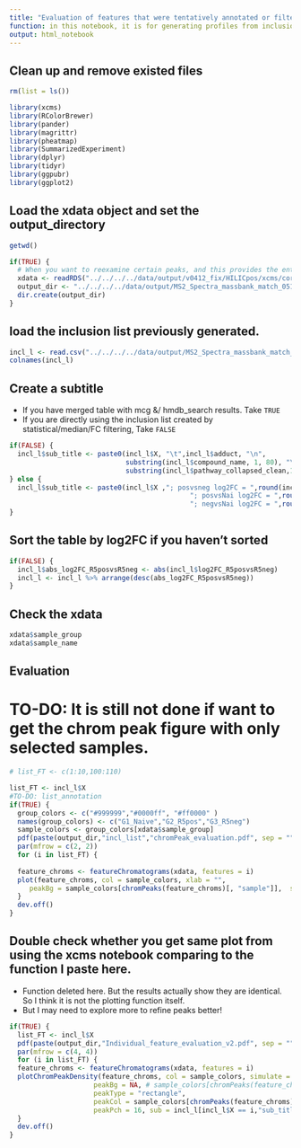 ```yaml
---
title: "Evaluation of features that were tentatively annotated or filtered for MS/MS"
function: in this notebook, it is for generating profiles from inclusion list
output: html_notebook
---
```


## Clean up and remove existed files
```r
rm(list = ls())

library(xcms)
library(RColorBrewer)
library(pander)
library(magrittr)
library(pheatmap)
library(SummarizedExperiment)
library(dplyr)
library(tidyr)
library(ggpubr)
library(ggplot2)
```

## Load the xdata object and set the output_directory

```r

getwd()

if(TRUE) {
  # When you want to reexamine certain peaks, and this provides the entry to reload xdata object.
  xdata <- readRDS("../../../../data/output/v0412_fix/HILICpos/xcms/cor_wt_binSize0.005/HILICpos_xcms_minFrac07_bw2_ppm1_sum_binSize0.005.rds")
  output_dir <- "../../../../data/output/MS2_Spectra_massbank_match_05152021/HILICpos/Sign_list_chromPeak/"
  dir.create(output_dir)
}

```


## load the inclusion list previously generated.

```r
incl_l <- read.csv("../../../../data/output/MS2_Spectra_massbank_match_05152021/HILICpos/Significant_list/sorted_filt_med_16.6_padj_0.05_FC_1_ttest_R5posvsR5neg.csv", header = TRUE)
colnames(incl_l)
```


## Create a subtitle 
- If you have merged table with mcg &/ hmdb_search results. Take `TRUE`
- If you are directly using the inclusion list created by statistical/median/FC filtering, Take `FALSE`

```r
if(FALSE) {
  incl_l$sub_title <- paste0(incl_l$X, "\t",incl_l$adduct, "\n",
                             substring(incl_l$compound_name, 1, 80), "\n" ,
                             substring(incl_l$pathway_collapsed_clean,1,80))
} else {
  incl_l$sub_title <- paste0(incl_l$X ,"; posvsneg log2FC = ",round(incl_l$log2FC_R5posvsR5neg,2),
                                             "; posvsNai log2FC = ",round(incl_l$log2FC_R5posvsNaive,2),
                                             "; negvsNai log2FC = ",round(incl_l$log2FC_R5negvsNaive),2)
}

```

## Sort the table by log2FC if you haven't sorted
```r
if(FALSE) {
  incl_l$abs_log2FC_R5posvsR5neg <- abs(incl_l$log2FC_R5posvsR5neg)
  incl_l <- incl_l %>% arrange(desc(abs_log2FC_R5posvsR5neg))
}

```


## Check the xdata
```r
xdata$sample_group
xdata$sample_name
```



## Evaluation
# TO-DO: It is still not done if want to get the chrom peak figure with only selected samples.
```r
# list_FT <- c(1:10,100:110)

list_FT <- incl_l$X
#TO-DO: list_annotation 
if(TRUE) {
  group_colors <- c("#999999","#0000ff", "#ff0000" )
  names(group_colors) <- c("G1_Naive","G2_R5pos","G3_R5neg")
  sample_colors <- group_colors[xdata$sample_group]
  pdf(paste(output_dir,"incl_list","chromPeak_evaluation.pdf", sep = ""), width = 20, height = 10)
  par(mfrow = c(2, 2))
  for (i in list_FT) {
  
  feature_chroms <- featureChromatograms(xdata, features = i)
  plot(feature_chroms, col = sample_colors, xlab = "",
     peakBg = sample_colors[chromPeaks(feature_chroms)[, "sample"]],  sub = incl_l[incl_l$X == i,"sub_title"]) #as.character(i)
  }
  dev.off()
}


```


## Double check whether you get same plot from using the xcms notebook comparing to the function I paste here.
- Function deleted here. But the results actually show they are identical. So I think it is not the plotting function itself.
- But I may need to explore more to refine peaks better!
```r
if(TRUE) {
  list_FT <- incl_l$X
  pdf(paste(output_dir,"Individual_feature_evaluation_v2.pdf", sep = ""), width = 10, height = 10)
  par(mfrow = c(4, 4))
  for (i in list_FT) {
  feature_chroms <- featureChromatograms(xdata, features = i)
  plotChromPeakDensity(feature_chroms, col = sample_colors, simulate = FALSE, # param = pdp,
                     peakBg = NA, # sample_colors[chromPeaks(feature_chroms)[, "sample"]],
                     peakType = "rectangle",
                     peakCol = sample_colors[chromPeaks(feature_chroms)[, "sample"]],
                     peakPch = 16, sub = incl_l[incl_l$X == i,"sub_title"])
  }
  dev.off()
}
```
